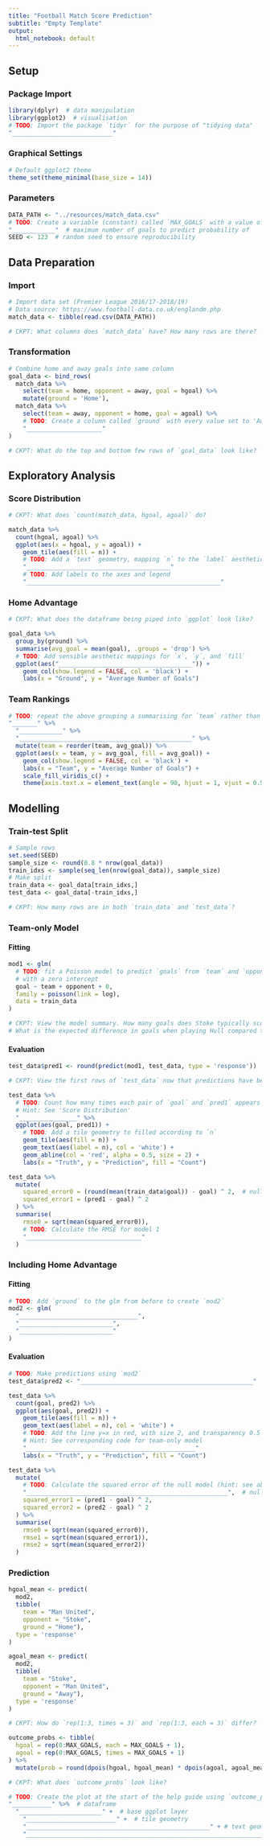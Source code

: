 ```yaml
---
title: "Football Match Score Prediction"
subtitle: "Empty Template"
output:
  html_notebook: default
---
```


## Setup

### Package Import

```r
library(dplyr)  # data manipulation
library(ggplot2)  # visualisation
# TODO: Import the package `tidyr` for the purpose of "tidying data"
"____________________________"
```

### Graphical Settings

```r
# Default ggplot2 theme
theme_set(theme_minimal(base_size = 14))
```

### Parameters

```r
DATA_PATH <- "../resources/match_data.csv"
# TODO: Create a variable (constant) called `MAX_GOALS` with a value of 7 
"____________"  # maximum number of goals to predict probability of
SEED <- 123  # random seed to ensure reproducibility
```

## Data Preparation

### Import

```r
# Import data set (Premier League 2016/17-2018/19)
# Data source: https://www.football-data.co.uk/englandm.php
match_data <- tibble(read.csv(DATA_PATH))
```

```r
# CKPT: What columns does `match_data` have? How many rows are there?
```

### Transformation

```r
# Combine home and away goals into same column
goal_data <- bind_rows(
  match_data %>%
    select(team = home, opponent = away, goal = hgoal) %>%
    mutate(ground = 'Home'),
  match_data %>%
    select(team = away, opponent = home, goal = agoal) %>%
    # TODO: Create a column called `ground` with every value set to 'Away'
    "_____________________"
)
```

```r
# CKPT: What do the top and bottom few rows of `goal_data` look like?
```

## Exploratory Analysis

### Score Distribution

```r
# CKPT: What does `count(match_data, hgoal, agoal)` do?
```

```r
match_data %>%
  count(hgoal, agoal) %>%
  ggplot(aes(x = hgoal, y = agoal)) +
    geom_tile(aes(fill = n)) +
    # TODO: Add a `text` geometry, mapping `n` to the `label` aesthetic
    "________________________________________"
    # TODO: Add labels to the axes and legend
    "______________________________________________________"
```

### Home Advantage

```r
# CKPT: What does the dataframe being piped into `ggplot` look like?
```

```r
goal_data %>%
  group_by(ground) %>%
  summarise(avg_goal = mean(goal), .groups = 'drop') %>%
  # TODO: Add sensible aesthetic mappings for `x`, `y`, and `fill`
  ggplot(aes("_____________________________________")) +
    geom_col(show.legend = FALSE, col = 'black') +
    labs(x = "Ground", y = "Average Number of Goals")
```

### Team Rankings

```r
# TODO: repeat the above grouping a summarising for `team` rather than `ground`
"_______" %>%
  "____________" %>%
  "________________________________________________" %>%
  mutate(team = reorder(team, avg_goal)) %>%
  ggplot(aes(x = team, y = avg_goal, fill = avg_goal)) +
    geom_col(show.legend = FALSE, col = 'black') +
    labs(x = "Team", y = "Average Number of Goals") +
    scale_fill_viridis_c() +
    theme(axis.text.x = element_text(angle = 90, hjust = 1, vjust = 0.5))
```

## Modelling

### Train-test Split

```r
# Sample rows
set.seed(SEED)
sample_size <- round(0.8 * nrow(goal_data))
train_idxs <- sample(seq_len(nrow(goal_data)), sample_size)
# Make split
train_data <- goal_data[train_idxs,]
test_data <- goal_data[-train_idxs,]
```

```r
# CKPT: How many rows are in both `train_data` and `test_data`?
```

### Team-only Model

#### Fitting

```r
mod1 <- glm(
  # TODO: fit a Poisson model to predict `goals` from `team` and `opponent`
  # with a zero intercept
  goal ~ team + opponent + 0,
  family = poisson(link = log),
  data = train_data
)
```

```r
# CKPT: View the model summary. How many goals does Stoke typically score?
# What is the expected difference in goals when playing Hull compared to Fulham?
```

#### Evaluation

```r
test_data$pred1 <- round(predict(mod1, test_data, type = 'response'))
```

```r
# CKPT: View the first rows of `test_data` now that predictions have been added
```

```r
test_data %>%
  # TODO: Count how many times each pair of `goal` and `pred1` appears
  # Hint: See 'Score Distribution'
  "________________" %>%
  ggplot(aes(goal, pred1)) +
    # TODO: Add a tile geometry to filled according to `n`
    geom_tile(aes(fill = n)) +
    geom_text(aes(label = n), col = 'white') +
    geom_abline(col = 'red', alpha = 0.5, size = 2) +
    labs(x = "Truth", y = "Prediction", fill = "Count")
```

```r
test_data %>%
  mutate(
    squared_error0 = (round(mean(train_data$goal)) - goal) ^ 2,  # null model
    squared_error1 = (pred1 - goal) ^ 2
  ) %>%
  summarise(
    rmse0 = sqrt(mean(squared_error0)),
    # TODO: Calculate the RMSE for model 1
    "________________________________"
  )
```

### Including Home Advantage

#### Fitting

```r
# TODO: Add `ground` to the glm from before to create `mod2`
mod2 <- glm(
  "_________________________________",
  "__________________________",
  "__________________________"
)
```

#### Evaluation

```r
# TODO: Make predictions using `mod2`
test_data$pred2 <- "________________________________________________"

test_data %>%
  count(goal, pred2) %>%
  ggplot(aes(goal, pred2)) +
    geom_tile(aes(fill = n)) +
    geom_text(aes(label = n), col = 'white') +
    # TODO: Add the line y=x in red, with size 2, and transparency 0.5
    # Hint: See corresponding code for team-only model
    "_______________________________________________"
    labs(x = "Truth", y = "Prediction", fill = "Count")
```

```r
test_data %>%
  mutate(
    # TODO: Calculate the squared error of the null model (hint: see above)
    "________________________________________________________",  # null model
    squared_error1 = (pred1 - goal) ^ 2,
    squared_error2 = (pred2 - goal) ^ 2
  ) %>%
  summarise(
    rmse0 = sqrt(mean(squared_error0)),
    rmse1 = sqrt(mean(squared_error1)),
    rmse2 = sqrt(mean(squared_error2))
  )
```

### Prediction

```r
hgoal_mean <- predict(
  mod2,
  tibble(
    team = "Man United",
    opponent = "Stoke",
    ground = "Home"),
  type = 'response'
)

agoal_mean <- predict(
  mod2,
  tibble(
    team = "Stoke",
    opponent = "Man United",
    ground = "Away"),
  type = 'response'
)
```

```r
# CKPT: How do `rep(1:3, times = 3)` and `rep(1:3, each = 3)` differ?
```

```r
outcome_probs <- tibble(
  hgoal = rep(0:MAX_GOALS, each = MAX_GOALS + 1),
  agoal = rep(0:MAX_GOALS, times = MAX_GOALS + 1)
) %>%
  mutate(prob = round(dpois(hgoal, hgoal_mean) * dpois(agoal, agoal_mean), 2))
```

```r
# CKPT: What does `outcome_probs` look like?
```

```r
# TODO: Create the plot at the start of the help guide using `outcome_probs`
"___________" %>%  # dataframe
  "_______________________" +  # base ggplot layer
    "_________________________" +  # tile geometry
    "___________________________________________________" + # text geometry
    "_______________________________________________________________________"  # labels
```
